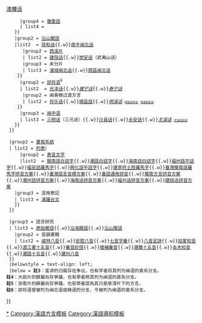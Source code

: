 {{Navbox with collapsible groups
  |name     = 闽语
  |state    = <includeonly>{{{state|collapsed}}}</includeonly>
  |title    = [[闽语]]
  |image    = [[File:Min Languages.svg|150px|闽语各分支分布图]]
  |selected = {{{1|}}}
  |abbr1  = 語言
  |state1 = uncollapsed
  |list1  = {{Navbox subgroups
    |group1 = [[沿海閩語]]
    |list1  = {{Navbox subgroup
      |group1 = [[闽东语]]<sup>3</sup>
      | list1 = {{閩東語|child}}
      |group2 = [[闽南语]]<sup>4</sup><sup>5</sup>
      |list2  = {{閩南語|child}}
      |group3 = [[莆仙語]]
      | list3 = [[莆田話]]（[[福清市#方言|新厝莆仙话]]{{.w}}[[烏坵話]]）{{.w}}[[仙遊話]]（[[泉港区#语言|界山莆仙话]]）{{.w}}[[澳腰话]]
      |group4 = [[瓊雷話]]
      | list4 =  {{瓊雷話|child}}
    }}
    |group2 = [[沿山閩語]]
    |list2  = {{Navbox subgroups
      |group1 = [[闽北语]]
      | list1  = {{Navbox subgroup
       |group1 = [[東溪片]]
       | list1 = [[建瓯话]]{{.w}}[[松溪话]]{{.w}}[[政和话]]{{.w}}[[南平闽北话]]
       |group2 = [[西溪片]]
       | list2 = [[建阳话]]{{.w}}[[崇安话]]（武夷山话）
       |group3 = 未分片
       | list3 = [[浦城闽北话]]{{.w}}[[顺昌闽北话]]
     }}
      |group2 = [[邵将语]]<sup>6</sup>
      | list2  = {{Navbox subgroup
       |group1 = 闽赣过渡方言
       | list1 = [[邵武话]]{{.w}}[[光泽话]]{{.w}}''[[建宁话]]''{{.w}}''[[泰宁话]]''
       |group2 = 闽客赣过渡方言
       | list2 = [[将乐话]]{{.w}}[[順昌話]]{{.w}}''[[明溪话]]''<small><small><small>（[[三明市#語言|明溪邵将话]]、[[邵将语#閩客贛方言過渡區|明溪客家话]]）</small></small></small>
     }}
      |group3 = [[闽中语]]
      | list3 = [[三明话]]（三元话）{{.w}}[[沙县话]]{{.w}}[[永安话]]{{.w}}''[[尤溪话]]''<small><small><small>（[[尤溪話|尤溪池田话]]）</small></small></small>
    }}
  }}
<!------------------------------ 書寫 ------------------------------>
  |group2 = [[書寫系統]]
  | list2 = {{Navbox subgroups
    |group1 = 書寫類型
    | list1 = {{Navbox subgroups
      |group1 = [[語素文字]]
      |list1  =[[方言字]]{{.w}}[[台閩字]]（[[臺灣閩南語推薦用字|推薦用字]]{{.w}}[[臺閩字列表|列表]]）
      |group2 = [[表音文字]]
      |list2  = [[白話字|閩南語白話字]]{{.w}}[[潮州白話字|潮語白話字]]{{.w}}[[海南話白話字]]{{.w}}[[平話字|福州話平話字]]{{.w}}[[福安話羅馬字]]{{.w}}[[興化平話字|興化語平話字]]{{.w}}[[建寧羅馬字|建寧府土腔羅馬字]]{{.w}}[[臺灣閩南語羅馬字拼音方案]]{{.w}}[[臺灣語言音標方案]]{{.w}}[[臺語通用拼音]]{{.w}}[[閩南方言拼音方案]]{{.w}}[[潮州話拼音方案]]{{.w}}[[海南话拼音方案]]{{.w}}[[福州话拼音方案]]{{.w}}[[建瓯话拼音方案]]
    |group3 = 混用表記
    | list3 = [[漢羅台文]]
    }}
  }}
<!------------------------------ 語言研究 ------------------------------>
  |group3 = 語言研究
  | list3 = {{Navbox subgroups
    |group1 = 相關語言
    | list1 = [[閩越語]]{{.w}}[[原始閩語]]{{.w}}[[沿海閩語]]{{.w}}[[沿山閩語]]
    |group2 = 音韻書籍
    | list2 = [[戚林八音]]{{.w}}[[安腔八音]]{{.w}}[[七音字彙]]{{.w}}[[八音定訣]]{{.w}}[[拍掌知音]]{{.w}}[[渡江書十五音]]{{.w}}[[彙音妙悟]]{{.w}}[[增補彙音]]{{.w}}[[潮聲十五音]]{{.w}}[[击木知音]]{{.w}}[[潮語十五音]]{{.w}}[[建州八音]]
  }} 
  |belowstyle = text-align: left;
  |below = '''註3'''：蛮讲的归属存在争议，也有学者将其列为闽语的直系分支。<br />'''註4'''：大田片的歸屬尚存爭議，也有學者將其列为闽语的直系分支。<br />'''註5'''：浙南片的歸屬尚存爭議，也有學者認為其只是泉漳片下的方言。<br />'''註6'''：邵将语曾被列为闽北语或赣语的分支，今被列为闽语的直系分支。
}}
<noinclude>
{{Collapsible option}}
[[Category:闽语|*]]
[[Category:漢語方言模板]]
[[Category:漢語導航模板]]
</noinclude>